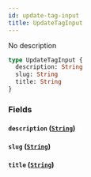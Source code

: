 ```yaml
---
id: update-tag-input
title: UpdateTagInput
---
```


No description

```graphql
type UpdateTagInput {
  description: String
  slug: String
  title: String
}
```

### Fields

#### `description` ([`String`](/graphql/scalars/string))

#### `slug` ([`String`](/graphql/scalars/string))

#### `title` ([`String`](/graphql/scalars/string))
